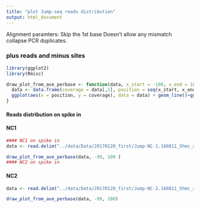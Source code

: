 ```yaml
---
title: "plot Jump-seq reads distribution"
output: html_document
---
```


Alignment paramters:
Skip the 1st base
Doesn't allow any mismatch
collapse PCR duplicates.


### plus reads and minus sites
```r
library(ggplot2)
library(Rmisc)

draw_plot_from_ave_perbase <- function(data, x_start = -100, x_end = 100){
  data <- data.frame(coverage = data[,1], position = seq(x_start, x_end))
  ggplot(aes(x = position, y = coverage), data = data) + geom_line()+ggtitle("reads_distribution")+xlim(x_start,x_end)+theme_classic()+theme(axis.text.x = element_text(size =10, color = "black", hjust = 1, vjust = 1), axis.text.y = element_text(size =10, color = "black"))
}

```



#### **Reads distribution on spike in**

#### NC1 
```r
#### NC1 on spike in 
data <- read.delim("../data/Data/20170120_first/Jump-NC-1.160811_5hmc_spikein.umi_encoded_adaptor_removed_no_mismatch.sorted.dedup.bam.minus.sorted.5prime.bed.coverage.ave.perbase", header = FALSE, sep = "\t", stringsAsFactors = FALSE)

draw_plot_from_ave_perbase(data, -99, 100 )
#### NC2 on spike in
```

#### NC2
```r
data <- read.delim("../data/Data/20170120_first/Jump-NC-2.160811_5hmc_spikein.umi_encoded_adaptor_removed_no_mismatch.sorted.dedup.bam.minus.sorted.5prime.bed.coverage.ave.perbase", header = FALSE, sep = "\t", stringsAsFactors = FALSE)

draw_plot_from_ave_perbase(data, -99, 100)

```